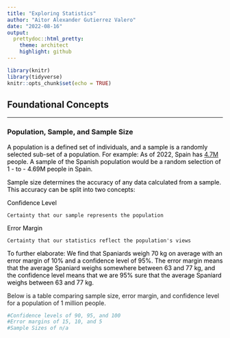 ```yaml
---
title: "Exploring Statistics"
author: "Aitor Alexander Gutierrez Valero"
date: "2022-08-16"
output: 
  prettydoc::html_pretty:
    theme: architect
    highlight: github
---
```


```r
library(knitr)
library(tidyverse)
knitr::opts_chunk$set(echo = TRUE)
```

## Foundational Concepts

---

### Population, Sample, and Sample Size

<span style="color: black;">
A population is a defined set of individuals, and a sample is a randomly selected sub-set of a population. For example: As of 2022, Spain has [4.7M](https://www.ine.es/dyngs/INEbase/es/operacion.htm?c=Estadistica_C&cid=1254736176951&menu=ultiDatos&idp=1254735572981) people. A sample of the Spanish population would be a random selection of 1 - to - 4.69M people in Spain.
</span>

<span style="color: black;">
Sample size determines the accuracy of any data calculated from a sample. This accuracy can be split into two concepts:</span>

<span style="color: black;">
Confidence Level
</span>

    Certainty that our sample represents the population

<span style="color: black;">
Error Margin
</span>

    Certainty that our statistics reflect the population's views

<span style="color: black;">
To further elaborate: We find that Spaniards weigh 70 kg on average with an error margin of 10% and a confidence level of 95%. The error margin means that the average Spaniard weighs somewhere between 63 and 77 kg, and the confidence level means that we are 95% sure that the average Spaniard weighs between 63 and 77 kg.
</span>

Below is a table comparing sample size, error margin, and confidence level for a population of 1 million people.

```r
#Confidence levels of 90, 95, and 100
#Error margins of 15, 10, and 5
#Sample Sizes of n/a
```
